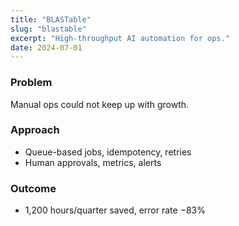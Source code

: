```yaml
---
title: "BLASTable"
slug: "blastable"
excerpt: "High-throughput AI automation for ops."
date: 2024-07-01
---
```


### Problem

Manual ops could not keep up with growth.

### Approach

- Queue-based jobs, idempotency, retries
- Human approvals, metrics, alerts

### Outcome

- 1,200 hours/quarter saved, error rate −83%
